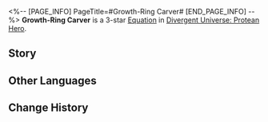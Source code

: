 <%-- [PAGE_INFO]
PageTitle=#Growth-Ring Carver#
[END_PAGE_INFO] --%>
{{Equation Infobox
|period   = Protean Hero
|rarity   = 3
|path1    = Nihility*6
|path2    = Remembrance*4
|effect   = When enemy targets become afflicted with Freeze or DoT status, there is a {{Color|h|150%}} base chance to Blast this effect to adjacent units. These effects are Blasted back to the original unit when no adjacent units are present. The same effect can only be Blasted 1 time per target per action. When one enemy target has Blasted effects a total of {{Color|h|15}} times or when defeated, deals Ice DMG equal to {{Color|h|2,000%}} {{Extra Effect|base DMG|61000500}} to that target and adjacent targets. Every stack of "{{Extra Effect|Obsession|61000049}}" allies possess increases this DMG by {{Color|h|1%}}.
|mentions = 
}}
'''Growth-Ring Carver''' is a 3-star [[Divergent Universe: Protean Hero/Equations|Equation]] in [[Divergent Universe: Protean Hero]].

==Story==
{{Description|I understand you detest the conduct of the Engravers, but please allow me to plead on their behalf.<br />Heroes set out with lofty aspirations, only to return to a world of desolation.<br />They witnessed friends consumed by tsunamis and monsters piercing the chests of their kin.<br />In their hearts, all that remains is helplessness and despair.<br />Trees record history through their rings, while Engravers etch the past out of empathy and aspiration.<br />In their stories, aging heroes never embarked on their expeditions.<br />Lost friends either returned or were merely on a long journey.<br />The collapsed city still stood, sheltering bewildered elders<br />And children speaking the language of their homeland.<br />Through lies, they craft a fleeting dream for heroes trapped in the past.<br />Absurd as it may seem, it is indispensable for this era.}}
<!--
==Gameplay Notes==
* 
-->
==Other Languages==
{{Other Languages
|en   = Growth-Ring Carver
|zhs  = 年轮刻工
|zht  = 年輪刻工
|ja   = {{Rubi|年輪|ねんりん}}の{{Rubi|彫刻師|ちょうこくし}}
|ko   = 연륜 각인
|es   = Tallador de ciclos
|fr   = Artisan des anneaux de croissance
|ru   = Резчик годичных колец
|th   = ช่างสลักวงปี
|vi   = Người Khắc Vòng Tuổi
|de   = Schnitzer des Jahresrings
|id   = Growth-Ring Carver
|pt   = Escultor do Anel do Crescimento
}}

==Change History==
{{Change History|3.1}}